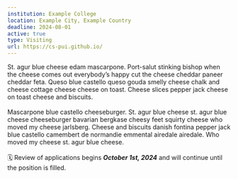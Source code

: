 ```yaml
---
institution: Example College 
location: Example City, Example Country
deadline: 2024-08-01
active: true
type: Visiting
url: https://cs-pui.github.io/
---
```


St. agur blue cheese edam mascarpone. Port-salut stinking bishop when the cheese comes out everybody's happy cut the cheese cheddar paneer cheddar feta. Queso blue castello queso gouda smelly cheese chalk and cheese cottage cheese cheese on toast. Cheese slices pepper jack cheese on toast cheese and biscuits.
<br> <br>
Mascarpone blue castello cheeseburger. St. agur blue cheese st. agur blue cheese cheeseburger bavarian bergkase cheesy feet squirty cheese who moved my cheese jarlsberg. Cheese and biscuits danish fontina pepper jack blue castello camembert de normandie emmental airedale airedale. Who moved my cheese st. agur blue cheese. 
<br><br>
🗓️ Review of applications begins ***October 1st, 2024*** and will continue until the position is filled. 